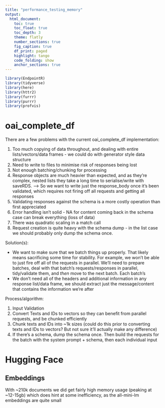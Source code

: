 ```yaml
---
title: "performance_testing_memory"
output: 
  html_document:
    toc: true
    toc_float: true
    toc_depth: 3
    theme: flatly
    number_sections: true
    fig_caption: true
    df_print: paged
    highlight: tango
    code_folding: show
    anchor_sections: true
---
```


```r
library(EndpointR)
library(tidyverse)
library(here)
library(httr2)
library(furrr)
library(purrr)
library(profvis)
```

# oai_complete_df

There are a few problems with the current oai_complete_df implementation:

1.  Too much copying of data throughout, and dealing with entire lists/vectors/data frames - we could do with generator style data structure
2.  Need to write to files to minimise risk of responses being lost
3.  Not enough batching/chunking for processing
4.  Response objects are much heavier than expected, and as they're complex, nested lists they take a long time to serialise/write with saveRDS. ---\> So we want to write just the response_body once it's been validated, which requires not firing off all requests and getting all responses
5.  Validating responses against the schema is a more costly operation than first appreciated
6.  Error handling isn't solid - NA for content coming back in the schema case can break everything (loss of data)
7.  There was quadratic scaling in a match call
8.  Request creation is quite heavy with the schema dump - in the list case we should probably only dump the schema once.

Solution(s):

-   We want to make sure that we batch things up properly. That likely means sacrificing some time for stability. For example, we won't be able to just fire off all of the requests in parallel. We'll need to prepare batches, deal with that batch's requests/responses in parallel, tidy/validate them, and *then* move to the next batch. Each batch's
-   We don't need all of the headers and additional information in any response list/data frame, we should extract just the message/content that contains the information we're after

Process/algorithm:

1.  Input Validation
2.  Convert Texts and IDs to vectors so they can benefit from parallel requests, and be chunked efficiently
3.  Chunk texts and IDs into \~1k sizes (could do this prior to converting texts and IDs to vectors? But not sure it'll actually make any difference)
4.  If there's a schema, dump the schema once. Then build the requests for the batch with the system prompt + schema, then each individual input

# Hugging Face

## Embeddings

With \~210k documents we did get fairly high memory usage (peaking at \~12-15gb) which does hint at some inefficiency, as the all-mini-lm embeddings are quite small

